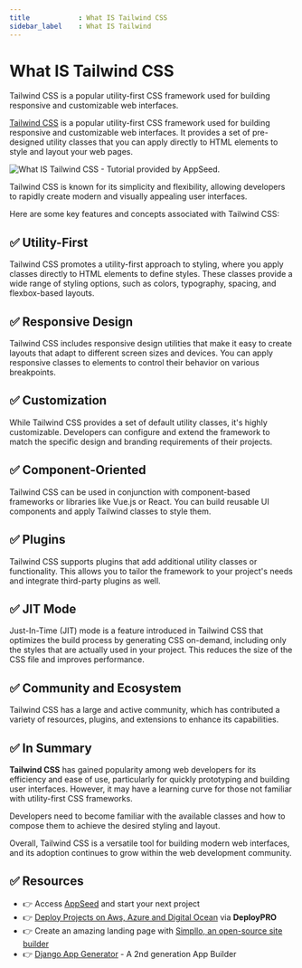 ```yaml
---
title            : What IS Tailwind CSS 
sidebar_label    : What IS Tailwind
---
```


# What IS Tailwind CSS

<SubHeading>Tailwind CSS is a popular utility-first CSS framework used for building responsive and customizable web interfaces.</SubHeading>

[Tailwind CSS](https://tailwindcss.com/) is a popular utility-first CSS framework used for building responsive and customizable web interfaces. 
It provides a set of pre-designed utility classes that you can apply directly to HTML elements to style and layout your web pages. 

![What IS Tailwind CSS - Tutorial provided by AppSeed.](https://github-production-user-asset-6210df.s3.amazonaws.com/51070104/269556078-dc0469ef-47dc-4e82-bf25-cdab6963a0e7.jpg) 

Tailwind CSS is known for its simplicity and flexibility, allowing developers to rapidly create modern and visually appealing user interfaces.

Here are some key features and concepts associated with Tailwind CSS:

## ✅ **Utility-First** 

Tailwind CSS promotes a utility-first approach to styling, where you apply classes directly to HTML elements to define styles. 
These classes provide a wide range of styling options, such as colors, typography, spacing, and flexbox-based layouts.

## ✅ **Responsive Design** 

Tailwind CSS includes responsive design utilities that make it easy to create layouts that adapt to different screen sizes and devices. 
You can apply responsive classes to elements to control their behavior on various breakpoints.

## ✅ **Customization** 

While Tailwind CSS provides a set of default utility classes, it's highly customizable.
Developers can configure and extend the framework to match the specific design and branding requirements of their projects.

## ✅ **Component-Oriented** 

Tailwind CSS can be used in conjunction with component-based frameworks or libraries like Vue.js or React. You can build reusable UI components and apply Tailwind classes to style them.

## ✅ **Plugins** 

Tailwind CSS supports plugins that add additional utility classes or functionality. This allows you to tailor the framework to your project's needs and integrate third-party plugins as well.

## ✅ **JIT Mode** 

Just-In-Time (JIT) mode is a feature introduced in Tailwind CSS that optimizes the build process by generating CSS on-demand, including only the styles that are actually used in your project. 
This reduces the size of the CSS file and improves performance.

## ✅ **Community and Ecosystem** 

Tailwind CSS has a large and active community, which has contributed a variety of resources, plugins, and extensions to enhance its capabilities.

## ✅ In Summary

**Tailwind CSS** has gained popularity among web developers for its efficiency and ease of use, particularly for quickly prototyping and building user interfaces. 
However, it may have a learning curve for those not familiar with utility-first CSS frameworks. 

Developers need to become familiar with the available classes and how to compose them to achieve the desired styling and layout.

Overall, Tailwind CSS is a versatile tool for building modern web interfaces, and its adoption continues to grow within the web development community.

## ✅ Resources 

- 👉 Access [AppSeed](https://appseed.us/) and start your next project
- 👉 [Deploy Projects on Aws, Azure and Digital Ocean](https://www.docs.deploypro.dev/) via **DeployPRO**
- 👉 Create an amazing landing page with [Simpllo, an open-source site builder](https://www.simpllo.com/)
- 👉 [Django App Generator](https://app-generator.dev/django/) - A 2nd generation App Builder
